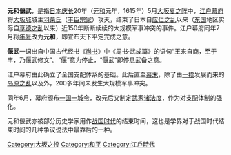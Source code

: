 {{Japanese|japanese=元和偃武|kana=げんなえんぶ|romaji=Genna Enbu}}
'''元和偃武'''，是指[[日本|日本]][[庆长|庆长]]20年（[[元和_(后水尾天皇)|元和]]元年，1615年）5月[[大坂夏之阵|大坂夏之阵]]中，[[江户幕府|江户幕府]]将[[大坂城|大坂城]]城主[[羽柴氏|羽柴氏]]（[[丰臣氏|丰臣宗家]]）攻灭，结束了日本自[[应仁之乱|应仁之乱]]以来（[[东国|东国]]地区实际自[[享德之乱|享德之乱]]以来）近150年断断续续的大规模军事冲突的事件。江户幕府同年7月将[[日本年号|年号]]改为'''元和'''，即宣布天下平定完成之意。

'''偃武'''一词出自中国古代经书《[[尚书_(书籍)|尚书]]》中《周书·武成篇》的语句“王来自商，至于丰，乃偃武修文”。“偃”意为停止，“偃武”即停息武备之意。

江户幕府由此确立了全国支配体系的基础。此后直至[[幕末|幕末]]，除了由[[一揆|一揆]]发展而来的[[岛原之乱|岛原之乱]]以及{{link-ja|庆安之变|慶安の変}}外，200多年间未发生大规模军事冲突。

同年6月，幕府颁布[[一国一城令|一国一城令]]，改元后又制定[[武家诸法度|武家诸法度]]，作为对支配体制的强化。

元和偃武亦被部分历史学家用作[[战国时代_(日本)|战国时代]]的结束时间，这也是学界对于战国时代结束时间的几种争议说法中最靠后的一种。

{{japanese-history-stub}}
[[Category:大坂之役|Category:大坂之役]]
[[Category:和平|Category:和平]]
[[Category:江戶時代|Category:江戶時代]]